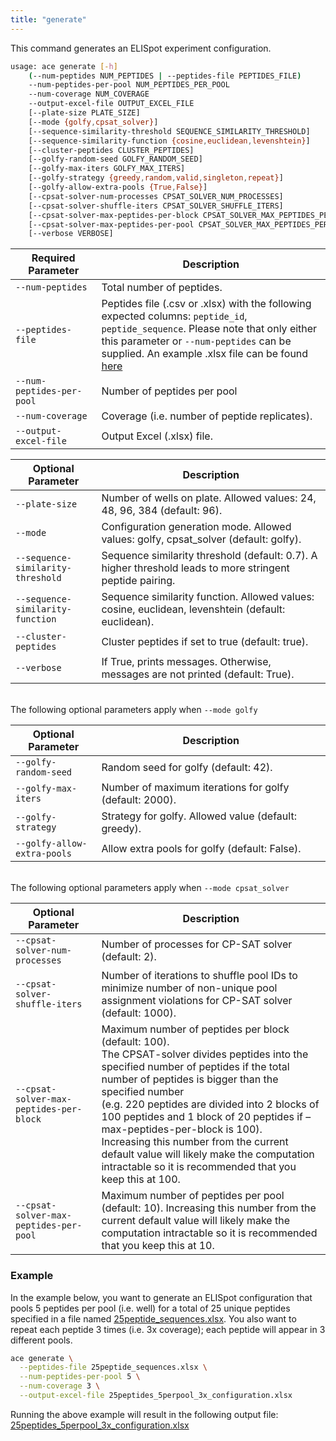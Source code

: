 ```yaml
---
title: "generate"
---
```


This command generates an ELISpot experiment configuration.

```bash
usage: ace generate [-h]
    (--num-peptides NUM_PEPTIDES | --peptides-file PEPTIDES_FILE)
    --num-peptides-per-pool NUM_PEPTIDES_PER_POOL
    --num-coverage NUM_COVERAGE
    --output-excel-file OUTPUT_EXCEL_FILE
    [--plate-size PLATE_SIZE]
    [--mode {golfy,cpsat_solver}]
    [--sequence-similarity-threshold SEQUENCE_SIMILARITY_THRESHOLD]
    [--sequence-similarity-function {cosine,euclidean,levenshtein}]
    [--cluster-peptides CLUSTER_PEPTIDES]
    [--golfy-random-seed GOLFY_RANDOM_SEED]
    [--golfy-max-iters GOLFY_MAX_ITERS]
    [--golfy-strategy {greedy,random,valid,singleton,repeat}]
    [--golfy-allow-extra-pools {True,False}]
    [--cpsat-solver-num-processes CPSAT_SOLVER_NUM_PROCESSES]
    [--cpsat-solver-shuffle-iters CPSAT_SOLVER_SHUFFLE_ITERS]
    [--cpsat-solver-max-peptides-per-block CPSAT_SOLVER_MAX_PEPTIDES_PER_BLOCK]
    [--cpsat-solver-max-peptides-per-pool CPSAT_SOLVER_MAX_PEPTIDES_PER_POOL]
    [--verbose VERBOSE]
```

| Required Parameter         | Description                                                            |
| -------------------------- | ---------------------------------------------------------------------- |
| `--num-peptides`           | Total number of peptides.                                              |
| `--peptides-file`          | Peptides file (.csv or .xlsx) with the following expected columns: `peptide_id`, `peptide_sequence`. Please note that only either this parameter or `--num-peptides` can be supplied. An example .xlsx file can be found [here](https://github.com/pirl-unc/ace/blob/main/test/data/25peptide_sequences.xlsx)|
| `--num-peptides-per-pool`  | Number of peptides per pool                                            |
| `--num-coverage`           | Coverage (i.e. number of peptide replicates).                          |
| `--output-excel-file`      | Output Excel (.xlsx) file.                                             |

| Optional Parameter         | Description                                                            |
| -------------------------- | ---------------------------------------------------------------------- |
| `--plate-size`             | Number of wells on plate. Allowed values: 24, 48, 96, 384 (default: 96). |
| `--mode`                   | Configuration generation mode. Allowed values: golfy, cpsat_solver (default: golfy). |
| `--sequence-similarity-threshold` | Sequence similarity threshold (default: 0.7). A higher threshold leads to more stringent peptide pairing. |
| `--sequence-similarity-function`  | Sequence similarity function. Allowed values: cosine, euclidean, levenshtein (default: euclidean). |
| `--cluster-peptides`       | Cluster peptides if set to true (default: true).                       |
| `--verbose` | If True, prints messages. Otherwise, messages are not printed (default: True). |

<br/>The following optional parameters apply when `--mode golfy`

| Optional Parameter         | Description                                                            |
| -------------------------- | ---------------------------------------------------------------------- |
| `--golfy-random-seed`      | Random seed for golfy (default: 42).                                   |
| `--golfy-max-iters`        | Number of maximum iterations for golfy (default: 2000).                |
| `--golfy-strategy`         | Strategy for golfy. Allowed value (default: greedy).                   |
| `--golfy-allow-extra-pools` | Allow extra pools for golfy (default: False).                         |

<br/>The following optional parameters apply when `--mode cpsat_solver`

| Optional Parameter         | Description                                                            |
| -------------------------- | ---------------------------------------------------------------------- |
| `--cpsat-solver-num-processes`    | Number of processes for CP-SAT solver (default: 2).             |
| `--cpsat-solver-shuffle-iters`    | Number of iterations to shuffle pool IDs to minimize number of non-unique pool assignment violations for CP-SAT solver (default: 1000). |
| `--cpsat-solver-max-peptides-per-block` | Maximum number of peptides per block (default: 100). \
The CPSAT-solver divides peptides into the specified number of peptides if the total number of peptides is bigger than the specified number \
(e.g. 220 peptides are divided into 2 blocks of 100 peptides and 1 block of 20 peptides if --max-peptides-per-block is 100). \
Increasing this number from the current default value will likely make the computation intractable so it is recommended that you keep this at 100. |
| `--cpsat-solver-max-peptides-per-pool` | Maximum number of peptides per pool (default: 10). Increasing this number from the current default value will likely make the computation intractable so it is recommended that you keep this at 10. |

### Example

In the example below, you want to generate an ELISpot configuration that 
pools 5 peptides per pool (i.e. well) for a total of 25 unique peptides specified in a
file named [25peptide_sequences.xlsx](https://github.com/pirl-unc/ace/blob/main/test/data/25peptide_sequences.xlsx).
You also want to repeat each peptide 3 times (i.e. 3x coverage); each peptide will appear in 3 different pools.

```bash
ace generate \
  --peptides-file 25peptide_sequences.xlsx \
  --num-peptides-per-pool 5 \
  --num-coverage 3 \
  --output-excel-file 25peptides_5perpool_3x_configuration.xlsx
```

Running the above example will result in the following output file:
[25peptides_5perpool_3x_configuration.xlsx](https://github.com/pirl-unc/ace/blob/main/test/data/25peptides_5perpool_3x_configuration.xlsx)
